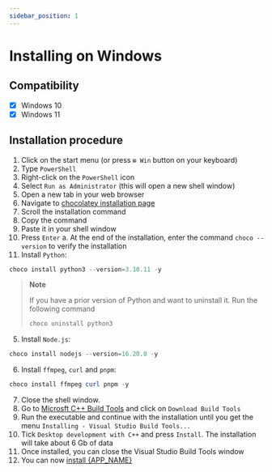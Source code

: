 ```yaml
---
sidebar_position: 1
---
```



# Installing on Windows

## Compatibility

- [x] Windows 10
- [x] Windows 11

## Installation procedure

1. Click on the start menu (or press `⊞ Win` button on your keyboard)
2. Type `PowerShell`
3. Right-click on the `PowerShell` icon
4. Select `Run as Administrator` (this will open a new shell window)
5. Open a new tab in your web browser
6. Navigate to [chocolatey installation page](https://chocolatey.org/install)
7. Scroll the installation command
8. Copy the command
9. Paste it in your shell window
10. Press `Enter`
    a. At the end of the installation, enter the command `choco --version` to
    verify the installation
11. Install `Python`:

```powershell
choco install python3 --version=3.10.11 -y
```

> **Note**
>
> If you have a prior version of Python and want to uninstall it. Run the
> following command
>
> ```powershell
> choco uninstall python3
> ```

5. Install `Node.js`:

```powershell
choco install nodejs --version=16.20.0 -y
```

6. Install `ffmpeg`, `curl` and `pnpm`:

```powershell
choco install ffmpeg curl pnpm -y
```

7. Close the shell window.
8. Go to [Microsft C++ Build Tools](https://visualstudio.microsoft.com/visual-cpp-build-tools/) and
   click on `Download Build Tools`
9. Run the executable and continue with the installation until you get the
   menu `Installing - Visual Studio Build Tools...`
10. Tick `Desktop development with C++` and press `Install`. The installation
    will take about 6 Gb of data
11. Once installed, you can close the Visual Studio Build Tools window
12. You can now [install {APP_NAME}](../software/install)
